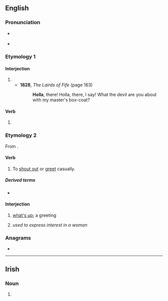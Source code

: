 {{also|hollá|hòlla|höllä}}
==English==

===Pronunciation===
* {{a|UK}} {{IPA|en|/ˈhɒlə/}}
* {{a|US}} {{IPA|en|/ˈhɑlə/}}

===Etymology 1===

====Interjection====
{{en-interj}}

# {{alternative form of|en|hollo}}
#* '''1828''', ''The Lairds of Fife'' (page 163)
#*: '''Holla''', there! Holla, there, I say! What the devil are you about with my master's box-coat?

====Verb====
{{en-verb}}

# {{alternative form of|en|hollo}}

===Etymology 2===
From {{m|en|holler}}.

====Verb====
{{en-verb}}

# {{lb|en|colloquial}} To [[shout out]] or [[greet]] casually.

=====Derived terms=====
* {{l|en|holla at}}

====Interjection====
{{en-interj}}

# {{lb|en|colloquial}} [[what's up]]; a greeting
# {{lb|en|AAVE}} ''used to express interest in a woman''

===Anagrams===
* {{anagrams|en|a=ahllo|hallo}}

----

==Irish==

===Noun===
{{head|ga|mutated noun}}

# {{h-prothesis of|ga|olla}}